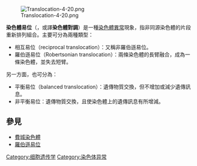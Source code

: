 [[File:Translocation-4-20.png|thumb]]

'''染色體易位'''（{{lang-en|Chromosome translocation}}，或譯'''染色體對調'''）是一種[[染色體異常|染色體異常]]現象，指非同源染色體的片段重新排列組合。主要可分為兩種類型：

* 相互易位（reciprocal translocation）：又稱非羅伯遜易位。
* 羅伯遜易位（Robertsonian translocation）：兩條染色體的長臂融合，成為一條染色體，並失去短臂。

另一方面，也可分為：

* 平衡易位（balanced translocation）：遺傳物質交換，但不增加或減少遺傳訊息。
* 非平衡易位：遺傳物質交換，且使染色體上的遺傳訊息有所增減。

== 參見 ==
* [[費城染色體|費城染色體]]
* [[羅伯遜易位|羅伯遜易位]]

{{染色体遗传学}}
{{染色体异常}}

[[Category:细胞遗传学|Category:细胞遗传学]]
[[Category:染色体异常|Category:染色体异常]]